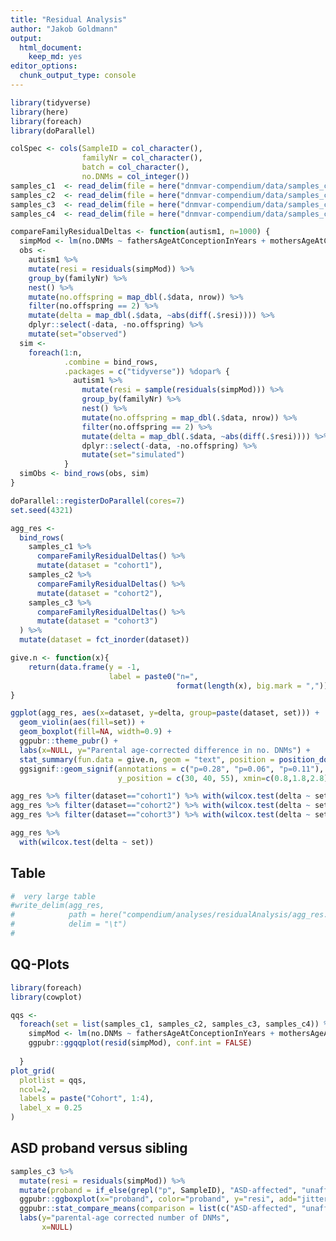 ```yaml
---
title: "Residual Analysis"
author: "Jakob Goldmann"
output: 
  html_document: 
    keep_md: yes
editor_options: 
  chunk_output_type: console
---
```


```r
library(tidyverse)
library(here)
library(foreach)
library(doParallel)

colSpec <- cols(SampleID = col_character(), 
                familyNr = col_character(), 
                batch = col_character(),
                no.DNMs = col_integer())
samples_c1  <- read_delim(file = here("dnmvar-compendium/data/samples_c1.tsv"),  delim = "\t", col_types = colSpec)
samples_c2  <- read_delim(file = here("dnmvar-compendium/data/samples_c2.tsv"),  delim = "\t", col_types = colSpec)
samples_c3  <- read_delim(file = here("dnmvar-compendium/data/samples_c3.tsv"),  delim = "\t", col_types = colSpec)
samples_c4  <- read_delim(file = here("dnmvar-compendium/data/samples_c4.tsv"),  delim = "\t", col_types = colSpec)
```


```r
compareFamilyResidualDeltas <- function(autism1, n=1000) {
  simpMod <- lm(no.DNMs ~ fathersAgeAtConceptionInYears + mothersAgeAtConceptionInYears, autism1)
  obs <- 
    autism1 %>%
    mutate(resi = residuals(simpMod)) %>%
    group_by(familyNr) %>% 
    nest() %>% 
    mutate(no.offspring = map_dbl(.$data, nrow)) %>% 
    filter(no.offspring == 2) %>% 
    mutate(delta = map_dbl(.$data, ~abs(diff(.$resi)))) %>%
    dplyr::select(-data, -no.offspring) %>%
    mutate(set="observed")
  sim <- 
    foreach(1:n,
            .combine = bind_rows,
            .packages = c("tidyverse")) %dopar% {
              autism1 %>%
                mutate(resi = sample(residuals(simpMod))) %>%
                group_by(familyNr) %>% 
                nest() %>% 
                mutate(no.offspring = map_dbl(.$data, nrow)) %>% 
                filter(no.offspring == 2) %>% 
                mutate(delta = map_dbl(.$data, ~abs(diff(.$resi)))) %>%
                dplyr::select(-data, -no.offspring) %>%
                mutate(set="simulated")
            }
  simObs <- bind_rows(obs, sim)
}
```


```r
doParallel::registerDoParallel(cores=7)
set.seed(4321)

agg_res <-
  bind_rows(
    samples_c1 %>% 
      compareFamilyResidualDeltas() %>%
      mutate(dataset = "cohort1"),
    samples_c2 %>% 
      compareFamilyResidualDeltas() %>%
      mutate(dataset = "cohort2"),
    samples_c3 %>%
      compareFamilyResidualDeltas() %>%
      mutate(dataset = "cohort3")
  ) %>% 
  mutate(dataset = fct_inorder(dataset))
```

```r
give.n <- function(x){
    return(data.frame(y = -1, 
                      label = paste0("n=", 
                                     format(length(x), big.mark = ","))))
}

ggplot(agg_res, aes(x=dataset, y=delta, group=paste(dataset, set))) +
  geom_violin(aes(fill=set)) + 
  geom_boxplot(fill=NA, width=0.9) + 
  ggpubr::theme_pubr() + 
  labs(x=NULL, y="Parental age-corrected difference in no. DNMs") + 
  stat_summary(fun.data = give.n, geom = "text", position = position_dodge(width = 0.9)) + 
  ggsignif::geom_signif(annotations = c("p=0.28", "p=0.06", "p=0.11"),
                        y_position = c(30, 40, 55), xmin=c(0.8,1.8,2.8), xmax=c(1.2,2.2,3.2))
```


```r
agg_res %>% filter(dataset=="cohort1") %>% with(wilcox.test(delta ~ set))
agg_res %>% filter(dataset=="cohort2") %>% with(wilcox.test(delta ~ set))
agg_res %>% filter(dataset=="cohort3") %>% with(wilcox.test(delta ~ set))

agg_res %>% 
  with(wilcox.test(delta ~ set))
```



Table
-----

```r
#  very large table
#write_delim(agg_res,
#            path = here("compendium/analyses/residualAnalysis/agg_res.tsv"),
#            delim = "\t")
#
```


QQ-Plots
--------

```r
library(foreach)
library(cowplot)

qqs <- 
  foreach(set = list(samples_c1, samples_c2, samples_c3, samples_c4)) %do% {
    simpMod <- lm(no.DNMs ~ fathersAgeAtConceptionInYears + mothersAgeAtConceptionInYears, set)
    ggpubr::ggqqplot(resid(simpMod), conf.int = FALSE)
    
  }
plot_grid(
  plotlist = qqs,
  ncol=2,
  labels = paste("Cohort", 1:4),
  label_x = 0.25
)


```


ASD proband versus sibling
--------------------------

```r
samples_c3 %>% 
  mutate(resi = residuals(simpMod)) %>% 
  mutate(proband = if_else(grepl("p", SampleID), "ASD-affected", "unaffected sibling")) %>% 
  ggpubr::ggboxplot(x="proband", color="proband", y="resi", add="jitter") + 
  ggpubr::stat_compare_means(comparison = list(c("ASD-affected", "unaffected sibling"))) + 
  labs(y="parental-age corrected number of DNMs",
       x=NULL)

```




